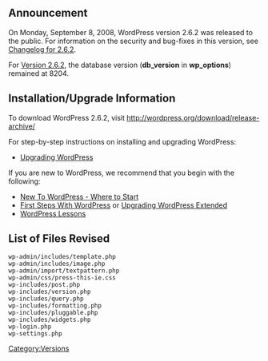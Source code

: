 {{Languages|
{{en|Version 2.6.2}}
{{ja|Version 2.6.2}}
}}

== Announcement ==
On Monday, September 8, 2008, WordPress version 2.6.2 was released to the public. For information on the security and bug-fixes in this version, see [[Changelog/2.6.2|Changelog for 2.6.2]].  

For [[Version_2.6.2|Version 2.6.2]], the database version ('''db_version''' in '''wp_options''') remained at 8204.

==Installation/Upgrade Information==
To download WordPress 2.6.2, visit http://wordpress.org/download/release-archive/

For step-by-step instructions on installing and upgrading WordPress:

* [[Upgrading WordPress]]

If you are new to WordPress, we recommend that you begin with the following:
* [[New To WordPress - Where to Start]]
* [[First Steps With WordPress]] or [[Upgrading WordPress Extended]]
* [[WordPress Lessons]]
<!--
== New User Features ==
* Tagging support for Windows Live Writer
* Faster taxonomy database queries, especially tag intersection queries

== Developer / Power User Stuff ==
* Can create a custom DB error page at wp-content/db-error.php.  This is displayed when WordPress, for whatever reason, can't connect to the database.
-->
==List of Files Revised==
<pre>
wp-admin/includes/template.php
wp-admin/includes/image.php 
wp-admin/import/textpattern.php 
wp-admin/css/press-this-ie.css  
wp-includes/post.php 
wp-includes/version.php
wp-includes/query.php
wp-includes/formatting.php 
wp-includes/pluggable.php
wp-includes/widgets.php 
wp-login.php 
wp-settings.php 
</pre>

{{Versions}}

[[Category:Versions]]